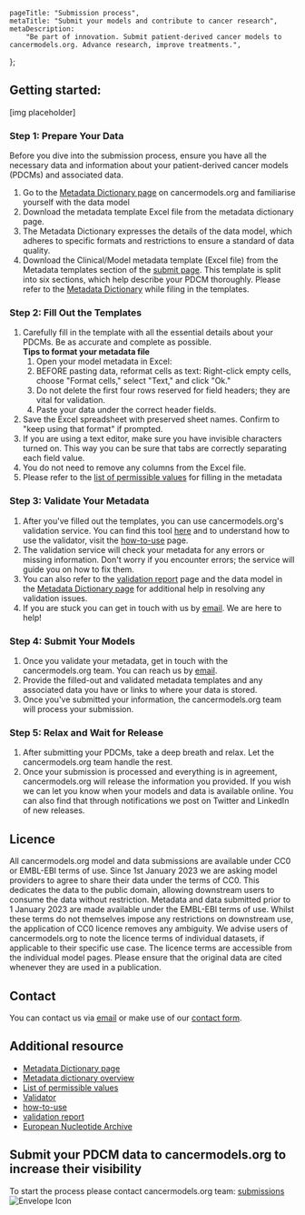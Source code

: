 
[comment]: # "Metadata"
[comment]: # "Page title = h1 in banner"

	pageTitle: "Submission process",
	metaTitle: "Submit your models and contribute to cancer research",
	metaDescription:
		"Be part of innovation. Submit patient-derived cancer models to cancermodels.org. Advance research, improve treatments.",
};

[comment]: # "Page content below"
[comment]: # "Can include html tags"

## Getting started:

[img placeholder]

### Step 1: Prepare Your Data

Before you dive into the submission process, ensure you have all the necessary data and information about your patient-derived cancer models (PDCMs) and associated data.

1. Go to the [Metadata Dictionary page](/validation/dictionary) on cancermodels.org and familiarise yourself with the data model
2. Download the metadata template Excel file from the metadata dictionary page.
3. The Metadata Dictionary expresses the details of the data model, which adheres to specific formats and restrictions to ensure a standard of data quality.
4. Download the Clinical/Model metadata template (Excel file) from the Metadata templates section of the [submit page](/submit). This template is split into six sections, which help describe your PDCM thoroughly. Please refer to the [Metadata Dictionary](/validation/dictionary) while filing in the templates.

### Step 2: Fill Out the Templates

1. Carefully fill in the template with all the essential details about your PDCMs. Be as accurate and complete as possible.<br/>
   **Tips to format your metadata file​**
   1. Open your model metadata in Excel:
   2. BEFORE pasting data, reformat cells as text: Right-click empty cells, choose "Format cells," select "Text," and click "Ok."
   3. Do not delete the first four rows reserved for field headers; they are vital for validation.
   4. Paste your data under the correct header fields.
2. Save the Excel spreadsheet with preserved sheet names. Confirm to "keep using that format" if prompted.
3. If you are using a text editor, make sure you have invisible characters turned on. This way you can be sure that tabs are correctly separating each field value.
4. You do not need to remove any columns from the Excel file.
5. Please refer to the [list of permissible values](/validation/docs/dictionary/permissible-values) for filling in the metadata

### Step 3: Validate Your Metadata

1. After you've filled out the templates, you can use cancermodels.org's validation service. You can find this tool [here](/validation/validator) and to understand how to use the validator, visit the [how-to-use](/validation/docs/validation/how-to-use) page.
2. The validation service will check your metadata for any errors or missing information. Don't worry if you encounter errors; the service will guide you on how to fix them.
3. You can also refer to the [validation report](/validation/docs/validation/error-report) page and the data model in the [Metadata Dictionary page](/validation/dictionary) for additional help in resolving any validation issues.
4. If you are stuck you can get in touch with us by [email](mailto:helpdesk@cancermodels.org). We are here to help!

### Step 4: Submit Your Models

1. Once you validate your metadata, get in touch with the cancermodels.org team. You can reach us by [email](mailto:helpdesk@cancermodels.org).
2. Provide the filled-out and validated metadata templates and any associated data you have or links to where your data is stored.
3. Once you've submitted your information, the cancermodels.org team will process your submission.

### Step 5: Relax and Wait for Release

1. After submitting your PDCMs, take a deep breath and relax. Let the cancermodels.org team handle the rest.
2. Once your submission is processed and everything is in agreement, cancermodels.org will release the information you provided. If you wish we can let you know when your models and data is available online. You can also find that through notifications we post on Twitter and LinkedIn of new releases.

## Licence

All cancermodels.org model and data submissions are available under CC0 or EMBL-EBI terms of use. Since 1st January 2023 we are asking model providers to agree to share their data under the terms of CC0. This dedicates the data to the public domain, allowing downstream users to consume the data without restriction. Metadata and data submitted prior to 1 January 2023 are made available under the EMBL-EBI terms of use. Whilst these terms do not themselves impose any restrictions on downstream use, the application of CC0 licence removes any ambiguity. We advise users of cancermodels.org to note the licence terms of individual datasets, if applicable to their specific use case. The licence terms are accessible from the individual model pages. Please ensure that the original data are cited whenever they are used in a publication.

## Contact

You can contact us via [email](mailto:helpdesk@cancermodels.org) or make use of our [contact form](https://www.cancermodels.org/contact).

## Additional resource

- [Metadata Dictionary page](https://www.cancermodels.org/validation/dictionary)
- [Metadata dictionary overview](https://www.cancermodels.org/validation/docs/dictionary/dictionary-overview)
- [List of permissible values](https://www.cancermodels.org/validation/docs/dictionary/permissible-values)
- [Validator](https://www.cancermodels.org/validation/validator)
- [how-to-use](https://www.cancermodels.org/validation/docs/validation/how-to-use)
- [validation report](https://www.cancermodels.org/validation/docs/validation/error-report)
- [European Nucleotide Archive](https://www.ebi.ac.uk/ena/browser/home)

## Submit your PDCM data to cancermodels.org to increase their visibility

To start the process please contact cancermodels.org team: [submissions](mailto:helpdesk@cancermodels.org?subject=PDCM%20producer:%20Data%20Submission%20request)&nbsp;<img className="d-inline" src="/img/envelope-icon.svg" title="Envelope Icon" alt="Envelope Icon"/>

[comment]: # "End page content - do not edit below this line"


